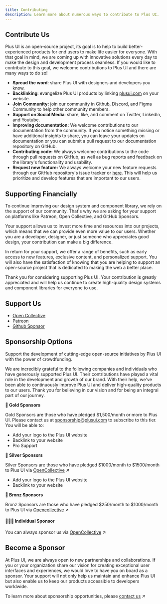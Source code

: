 ```yaml
---
title: Contributing
description: Learn more about numerous ways to contribute to Plus UI.
---
```




## Contribute Us

Plus UI is an open-source project, its goal is to help to build better-experienced products for end users to make life easier for everyone. With that goal in mind, we are coming up with innovative solutions every day to make the design and development process seamless. If you would like to contribute to this goal, we welcome contributions to Plus UI and there are many ways to do so!

* **Spread the word**: share Plus UI with designers and developers you know.
* **Backlinking**: evangelize Plus UI products by linking [plusui.com](http://plusui.com) on your website.
* **Join Community:** join our community in Github, Discord, and Figma Community to help other community members.
* **Support on Social Media**: share, like, and comment on Twitter, LinkedIn, and Youtube.
* **Improving documentation:** We welcome contributions to our documentation from the community. If you notice something missing or have additional insights to share, you can leave your updates on documentation or you can submit a pull request to our documentation repository on GitHub.
* **Contributing code:** We always welcome contributions to the code through pull requests on GitHub, as well as bug reports and feedback on the library's functionality and usability.
* **Request new feature:** We always welcome your new feature requests through our GitHub repository's issue tracker or [here](https://plusuitest.canny.io/feature-requests). This will help us prioritize and develop features that are important to our users.

## Supporting Financially

To continue improving our design system and component library, we rely on the support of our community. That's why we are asking for your support on platforms like Patreon, Open Collective, and GitHub Sponsors.

Your support allows us to invest more time and resources into our projects, which means that we can provide even more value to our users. Whether you are a developer, designer, or just someone who appreciates good design, your contribution can make a big difference.

In return for your support, we offer a range of benefits, such as early access to new features, exclusive content, and personalized support. You will also have the satisfaction of knowing that you are helping to support an open-source project that is dedicated to making the web a better place.

Thank you for considering supporting Plus UI. Your contribution is greatly appreciated and will help us continue to create high-quality design systems and component libraries for everyone to use.

## Support Us

* [Open Collective](https://opencollective.com/plus-ui)
* [Patreon](https://www.patreon.com/PlusUI)
* [Github Sponsor](https://github.com/plus-ui)


## Sponsorship Options

Support the development of cutting-edge open-source initiatives by Plus UI with the power of crowdfunding.

We are incredibly grateful to the following companies and individuals who have generously supported Plus UI. Their contributions have played a vital role in the development and growth of our brand. With their help, we've been able to continuously improve Plus UI and deliver high-quality products to our users. Thank you for believing in our vision and for being an integral part of our journey.

**🥇 Gold Sponsors**&#x20;

Gold Sponsors are those who have pledged $1,500/month or more to Plus UI. Please contact us at [sponsorship@plusui.com](mailto:sponsorship@plusui.com) to subscribe to this tier. You will be able to:

* &#x20;Add your logo to the Plus UI website
* Backlink to your website
* Pro Support

**🥈 Silver Sponsors**&#x20;

Silver Sponsors are those who have pledged $1000/month to $1500/month to Plus UI via [OpenCollective](https://opencollective.com/plus-ui) ↗️

* &#x20;Add your logo to the Plus UI website
* Backlink to your website

**🥉 Bronz Sponsors**&#x20;

Bronz Sponsors are those who have pledged $250/month to $1000/month to Plus UI via [Opencollective](https://opencollective.com/plus-ui) ↗️

#### **👨🏻‍💻 Individual Sponsor**

You can always sponsor us via [OpenCollective](https://opencollective.com/plus-ui) ↗️

## **Become a Sponsor**

At Plus UI, we are always open to new partnerships and collaborations. If you or your organization share our vision for creating exceptional user interfaces and experiences, we would love to have you on board as a sponsor. Your support will not only help us maintain and enhance Plus UI but also enable us to keep our products accessible to developers worldwide.

To learn more about sponsorship opportunities, please [contact us](mailto:sponsorship@plusui.com) ↗️

